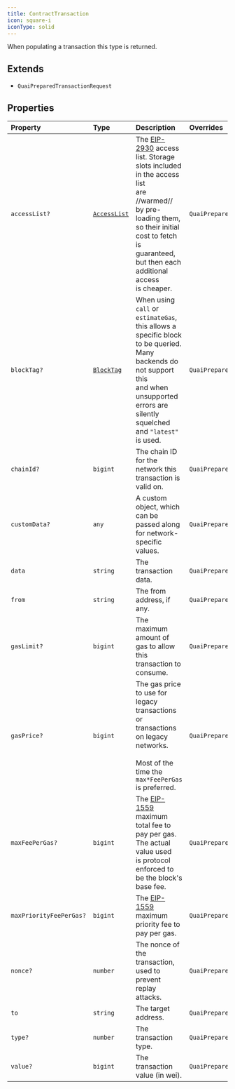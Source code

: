 ```yaml
---
title: ContractTransaction
icon: square-i
iconType: solid
---
```


When populating a transaction this type is returned.

## Extends

- `QuaiPreparedTransactionRequest`

## Properties

| Property | Type | Description | Overrides | Inherited from |
| :------ | :------ | :------ | :------ | :------ |
| `accessList?` | [`AccessList`](/content/type-aliases/AccessList) | The [EIP-2930](https://eips.ethereum.org/EIPS/eip-2930) access list. Storage slots included in the access list<br />are //warmed// by pre-loading them, so their initial cost to fetch is guaranteed, but then each additional access<br />is cheaper. | `QuaiPreparedTransactionRequest.accessList` | `QuaiPreparedTransactionRequest.accessList` |
| `blockTag?` | [`BlockTag`](/content/type-aliases/BlockTag) | When using `call` or `estimateGas`, this allows a specific block to be queried. Many backends do not support this<br />and when unsupported errors are silently squelched and `"latest"` is used. | `QuaiPreparedTransactionRequest.blockTag` | `QuaiPreparedTransactionRequest.blockTag` |
| `chainId?` | `bigint` | The chain ID for the network this transaction is valid on. | `QuaiPreparedTransactionRequest.chainId` | `QuaiPreparedTransactionRequest.chainId` |
| `customData?` | `any` | A custom object, which can be passed along for network-specific values. | `QuaiPreparedTransactionRequest.customData` | `QuaiPreparedTransactionRequest.customData` |
| `data` | `string` | The transaction data. | `QuaiPreparedTransactionRequest.data` | `QuaiPreparedTransactionRequest.data` |
| `from` | `string` | The from address, if any. | `QuaiPreparedTransactionRequest.from` | `QuaiPreparedTransactionRequest.from` |
| `gasLimit?` | `bigint` | The maximum amount of gas to allow this transaction to consume. | `QuaiPreparedTransactionRequest.gasLimit` | `QuaiPreparedTransactionRequest.gasLimit` |
| `gasPrice?` | `bigint` | The gas price to use for legacy transactions or transactions on legacy networks.<br /><br />Most of the time the `max*FeePerGas` is preferred. | `QuaiPreparedTransactionRequest.gasPrice` | `QuaiPreparedTransactionRequest.gasPrice` |
| `maxFeePerGas?` | `bigint` | The [EIP-1559](https://eips.ethereum.org/EIPS/eip-1559) maximum total fee to pay per gas. The actual value used<br />is protocol enforced to be the block's base fee. | `QuaiPreparedTransactionRequest.maxFeePerGas` | `QuaiPreparedTransactionRequest.maxFeePerGas` |
| `maxPriorityFeePerGas?` | `bigint` | The [EIP-1559](https://eips.ethereum.org/EIPS/eip-1559) maximum priority fee to pay per gas. | `QuaiPreparedTransactionRequest.maxPriorityFeePerGas` | `QuaiPreparedTransactionRequest.maxPriorityFeePerGas` |
| `nonce?` | `number` | The nonce of the transaction, used to prevent replay attacks. | `QuaiPreparedTransactionRequest.nonce` | `QuaiPreparedTransactionRequest.nonce` |
| `to` | `string` | The target address. | `QuaiPreparedTransactionRequest.to` | `QuaiPreparedTransactionRequest.to` |
| `type?` | `number` | The transaction type. | `QuaiPreparedTransactionRequest.type` | `QuaiPreparedTransactionRequest.type` |
| `value?` | `bigint` | The transaction value (in wei). | `QuaiPreparedTransactionRequest.value` | `QuaiPreparedTransactionRequest.value` |
